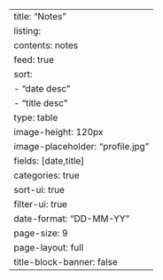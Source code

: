 ---
title: "Notes"
listing:
  contents: notes
  feed: true
  sort: 
    - "date desc"
    - "title desc"
  type: table
  image-height: 120px
  image-placeholder: "profile.jpg"
  fields: [date,title]
  categories: true
  sort-ui: true
  filter-ui: true
  date-format: "DD-MM-YY"
  page-size: 9
page-layout: full
title-block-banner: false
---